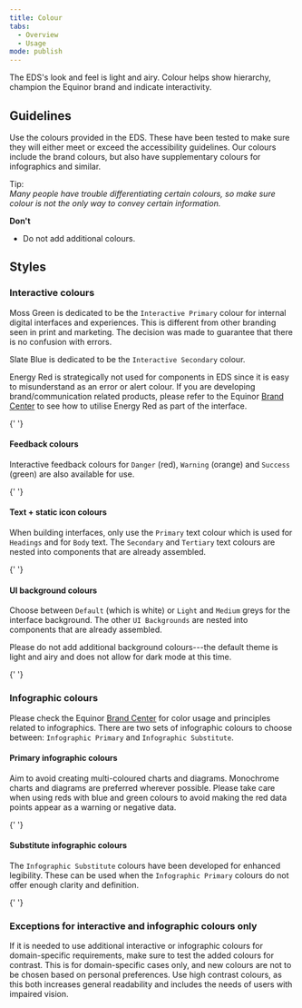 ```yaml
---
title: Colour
tabs:
  - Overview
  - Usage
mode: publish
---
```


The EDS's look and feel is light and airy. Colour helps show hierarchy, champion the Equinor brand and indicate interactivity.

<!--One to two sentences as an introduction to the component-->

## Guidelines

<!--List how to use it, sizes, widths, grid interactions, color allowances -->

Use the colours provided in the EDS. These have been tested to make sure they will either meet or exceed the accessibility guidelines. Our colours include the brand colours, but also have supplementary colours for infographics and similar.

Tip:  
_Many people have trouble differentiating certain colours, so make sure colour is not the only way to convey certain information._

**Don't**

<!--Bullet point list if needed -->

- Do not add additional colours.

## Styles

<!--One ### heading per frame in Figma, explaining each component in that frame. One 'content' section per variation if needed -->

### Interactive colours

Moss Green is dedicated to be the `Interactive Primary` colour for internal digital interfaces and experiences.
This is different from other branding seen in print and marketing. The decision was made to guarantee that there is no confusion with errors.

Slate Blue is dedicated to be the `Interactive Secondary` colour.

Energy Red is strategically not used for components in EDS since it is easy to misunderstand as an error or alert colour. If you are developing brand/communication related products, please refer to the Equinor [Brand Center](https://communicationtoolbox.equinor.com/brandcenter/en/equinorbc/component/default/98 'Brand Center Toolbox Guidelines') to see how to utilise Energy Red as part of the interface.

<FigmaImage url="https://www.figma.com/file/0TbIXrrObWj80Cf7KucKYFL0/Design-Tokens?node-id=330%3A79" />
<FigmaImage url="https://www.figma.com/file/0TbIXrrObWj80Cf7KucKYFL0/Design-Tokens?node-id=330%3A143" />
<FigmaImage url="https://www.figma.com/file/0TbIXrrObWj80Cf7KucKYFL0/Design-Tokens?node-id=330%3A2" />{' '}

#### Feedback colours

Interactive feedback colours for `Danger` (red), `Warning` (orange) and `Success` (green) are also available for use.

<FigmaImage url="https://www.figma.com/file/0TbIXrrObWj80Cf7KucKYFL0/Design-Tokens?node-id=330%3A145" />
<FigmaImage url="https://www.figma.com/file/0TbIXrrObWj80Cf7KucKYFL0/Design-Tokens?node-id=330%3A467" />
<FigmaImage url="https://www.figma.com/file/0TbIXrrObWj80Cf7KucKYFL0/Design-Tokens?node-id=330%3A558" />{' '}

#### Text + static icon colours

When building interfaces, only use the `Primary` text colour which is used for `Headings` and for `Body` text. The `Secondary` and `Tertiary` text colours are nested into components that are already assembled.

<FigmaImage url="https://www.figma.com/file/0TbIXrrObWj80Cf7KucKYFL0/Design-Tokens?node-id=291%3A16" />{' '}

#### UI background colours

Choose between `Default` (which is white) or `Light` and `Medium` greys for the interface background.
The other `UI Backgrounds` are nested into components that are already assembled.

Please do not add additional background colours---the default theme is light and airy and does not allow for dark mode at this time.

<FigmaImage url="https://www.figma.com/file/0TbIXrrObWj80Cf7KucKYFL0/Design-Tokens?node-id=291%3A228" />{' '}

### Infographic colours

Please check the Equinor [Brand Center](https://communicationtoolbox.equinor.com/brandcenter/en/equinorbc/component/default/104 'Brand Center Toolbox Guidelines') for color usage and principles related to infographics. There are two sets of infographic colours to choose between: `Infographic Primary` and `Infographic Substitute`.

#### Primary infographic colours

Aim to avoid creating multi-coloured charts and diagrams. Monochrome charts and diagrams are preferred wherever possible. Please take care when using reds with blue and green colours to avoid making the red data points appear as a warning or negative data.

<FigmaImage url="https://www.figma.com/file/0TbIXrrObWj80Cf7KucKYFL0/Design-Tokens?node-id=335%3A8" />{' '}

#### Substitute infographic colours

The `Infographic Substitute` colours have been developed for enhanced legibility. These can be used when the `Infographic Primary` colours do not offer enough clarity and definition.

<FigmaImage url="https://www.figma.com/file/0TbIXrrObWj80Cf7KucKYFL0/Design-Tokens?node-id=330%3A216" />{' '}

### Exceptions for interactive and infographic colours only

If it is needed to use additional interactive or infographic colours for domain-specific requirements, make sure to test the added colours for contrast. This is for domain-specific cases only, and new colours are not to be chosen based on personal preferences. Use high contrast colours, as this both increases general readability and includes the needs of users with impaired vision.
